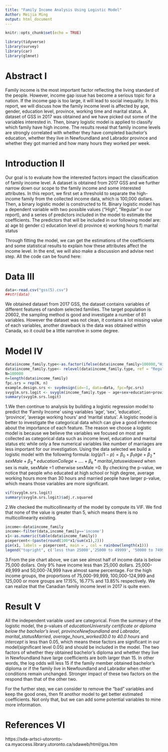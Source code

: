 ```yaml
---
title: "Family Income Analysis Using Logistic Model"
Author: Meijia Ming
output: html_document
---
```


```r
knitr::opts_chunk$set(echo = TRUE)
```

```r
library(tidyverse)
library(survey)
library(car)
library(glmnet)
```

# Abstract I
Family income is the most important factor reflecting the living standard of the people. However, income gap issue has become a serious topic for a nation. If the income gap is too large, it will lead to social inequality. In this report, we will discuss how the family income level is affected by age, gender, education level, province, working time and marital status. A dataset of GSS in 2017 was obtained and we have picked out some of the variables interested in. Then, binary logistic model is applied to classify which family have high income. The results reveal that family income levels are strongly correlated with whether they have completed bachelor's education, whether they live in Newfoundland and Labrador province and whether they got married and how many hours they worked per week.

# Introduction II
Our goal is to evaluate how the interested factors impact the classification of family income level. A dataset is obtained from 2017 GSS and we further narrow down our scope to the family income and some interested attributes. In this report, we first set a threshold to separate the high-income family from the collected income data, which is 100,000 dollars. Then, a binary logistic model is constructed to fit. Binary logistic model has a dependent variable with two possible values (“High”, "Regular" in our report), and a series of predictors included in the model to estimate the coefficients. The predictors that will be included in our following model are:
a) age
b) gender
c) education level
d) province
e) working hours
f) marital status

Through fitting the model, we can get the estimations of the coefficients and some statistical results to explain how these attributes affect the income level. In the end, we will also make a discussion and advise next step.
All the code can be found here:

# Data III

```r
data<-read.csv("gss(5).csv")
##str(data)
```

We obtained dataset from 2017 GSS, the dataset contains variables of different features of random selected families. The target population is 20602, the sampling method is good and investigate a number of 81 variables. However the dataset was not clean, it contains a lot missing value of each variables, another drawback is the data was obtained within Canada, so it could be a little narrotive in some degree.

# Model IV

```r
data$income_family.type<-as.factor(ifelse(data$income_family>100000,"High","Regular")) 
data$income_family.type<- relevel(data$income_family.type, ref = "Regular")  
N=100000
n=length(data$income_family)
fpc.srs = rep(N, n)
example.design.srs <- svydesign(id=~1, data=data, fpc=fpc.srs)
svyglm.srs.logit <- svyglm(income_family.type ~ age+sex+education+province+average_hours_worked+marital_status, example.design.srs, family="binomial")
summary(svyglm.srs.logit) 
```


1.We then continue to analysis by building a logistic regression model to predict the 'Family Income' using variables 'age', 'sex', 'education', 'province', 'average working hours' and 'marital status'. A logistic model is better to investigate the categorical data which can give a good inference about the importance of each feature. The reason we choose a logistic model is because we believe the variables we focused on most are collected as categorical data such as income level, education and marital status etc while only a few numerical variables like number of marriages are less important for our investigation. Using the data selected we build a logistic model with the following formula:
$log(p/1-p)= \beta_0 + \beta_1age + \beta_2*sexMale + \beta_3*educationCollege + .... + \beta_k*marital_statuswidowed$
when sex is male, sexMale =1 otherwise sexMale =0.
By checking the p-value, we notice that people who educated at high school or high degree, average working hours more than 30 hours and married people have larger p-value, which means those variables are more significant.

```r
vif(svyglm.srs.logit)
summary(svyglm.srs.logit)$adj.r.squared
```

2.We checked the multicollinearity of the model by compute its VIF. We find that none of the value is greater than 5, which means there is no multicollinearity existing.


```r
income<-data$income_family
income<-filter(data,income_family=='income')
x1<-as.numeric(table(data$income_family))
piepercent<-(paste(round(100*x1/sum(x1),2)))
pie(x1, labels = piepercent, main = , col = rainbow(length(x1)))
legend("topright", c('less than 25000','25000 to 49999', '50000 to 74999', '75000 to 99999', '100000 to 124999', '125000 or more'), fill = rainbow(length(x1)), cex = 0.6)
```

3.From the pie chart above, we can see almost half of income data is below 75,000 dollars. Only 9% have income less than 25,000 dollars. 25,000-49,999 and 50,000-74,999 have almost same percentage. For the high income groups, the proportions of 75,000-99,999, 100,000-124,999 and 125,000 or more groups are 17.15%, 16.77% and 13.85% respectively. We can realize that the Canadian family income level in 2017 is quite even.

# Result V
All the independent variable used are categorical. From the summary of the logistic model, the p-values of *educationUniversity certificate or diploma below the bachelor's level*, *provinceNewfoundland and Labrador*, *marital_statusMarried*, *average_hours_worked30.0 to 40.0 hours* and *intercept* is less than 0.05, which means these factors are significant in our model(significant level 0.05) and should be included in the model. The two factors of whether they obtained bachelor's diploma and whether they live in Newfoundland have large coefficients are both larger than 15. In other words, the log odds will less 15 if the family member obtained bachelor's diploma or if the family live in Newfoundland and Labrador when other conditions remain unchanged. Stronger impact of these two factors on the respond than that of the other two.

For the further step, we can consider to remove the "bad" variables and keep the good ones, then fit anothor model to get better estimated coefficients. Not only that, but we can add some potential variables to mine more information.

# References VI
https://sda-artsci-utoronto-ca.myaccess.library.utoronto.ca/sdaweb/html/gss.htm









